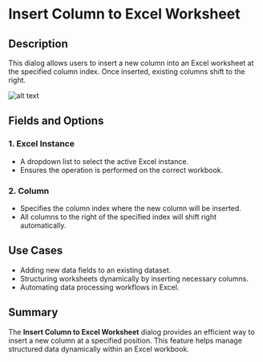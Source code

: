 # Insert Column to Excel Worksheet

## Description  

This dialog allows users to insert a new column into an Excel worksheet at the specified column index. Once inserted, existing columns shift to the right.

![alt text](../assets/excel/insert-column-to-excel-worksheet.png)

## Fields and Options  

### 1. **Excel Instance** 

- A dropdown list to select the active Excel instance.  
- Ensures the operation is performed on the correct workbook.  

### 2. **Column** 

- Specifies the column index where the new column will be inserted.  
- All columns to the right of the specified index will shift right automatically.  

## Use Cases  

- Adding new data fields to an existing dataset.  
- Structuring worksheets dynamically by inserting necessary columns.  
- Automating data processing workflows in Excel.  

## Summary  

The **Insert Column to Excel Worksheet** dialog provides an efficient way to insert a new column at a specified position. This feature helps manage structured data dynamically within an Excel workbook.  